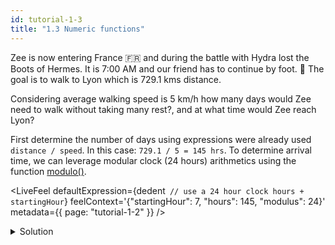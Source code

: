 ```yaml
---
id: tutorial-1-3
title: "1.3 Numeric functions"
---
```



Zee is now entering France :fr: and during the battle with Hydra lost the Boots of Hermes. It is
7:00 AM and our friend has to continue by foot. :walking: The goal is to walk to Lyon which is
729.1 kms distance.

Considering average walking speed is 5 km/h how many days would Zee need to walk without taking many
rest?, and at what time would Zee reach Lyon?

First determine the number of days using expressions were already used `distance / speed`.
In this case: `729.1 / 5 = 145 hrs`. To determine arrival time, we can leverage modular clock
(24 hours) arithmetics using the function [modulo()](/docs/reference/builtin-functions/feel-built-in-functions-numeric.md#modulo).

<LiveFeel
  defaultExpression={dedent`
    // use a 24 hour clock
    hours + startingHour`}
  feelContext='{"startingHour": 7, "hours": 145, "modulus": 24}'
  metadata={{ page: "tutorial-1-2" }}
/>

<details>
  <summary>Solution</summary>
  <div>
    <div>
      Zee would take 6 days to arrive and would be there at 8:00 AM.
    </div>
    <br />
    <pre title={'Expression'}>
      modulo((hours + startingHour), modulus)
    </pre>
  </div>
</details>
